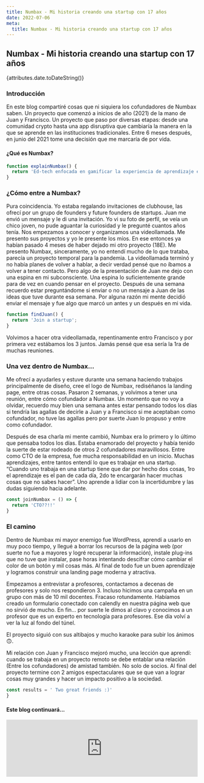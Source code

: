 ```yaml
---
title: Numbax - Mi historia creando una startup con 17 años
date: 2022-07-06
meta:
  title: Numbax - Mi historia creando una startup con 17 años
---
```


## Numbax - Mi historia creando una startup con 17 años

{attributes.date.toDateString()}

### Introducción

En este blog compartiré cosas que ni siquiera los cofundadores de Numbax saben. Un proyecto que comenzó a inicios de año (2021) de la mano de Juan y Francisco. Un proyecto que paso por diversas etapas: desde una comunidad crypto hasta una app disruptiva que cambiaría la manera en la que se aprende en las instituciones tradicionales. Entre 6 meses después, en junio del 2021 tome una decisión que me marcaría de por vida.

#### ¿Qué es Numbax?

```js
function explainNumbax() {
  return 'Ed-tech enfocada en gamificar la experiencia de aprendizaje en el aula tradicional.';
}
```

### ¿Cómo entre a Numbax?
Pura coincidencia. Yo estaba regalando invitaciones de clubhouse, las ofrecí por un grupo de founders y future founders de startups. Juan me envió un mensaje y le di una invitación. Yo vi su foto de perfil, se veía un chico joven, no pude aguantar la curiosidad y le pregunté cuantos años tenía. Nos empezamos a conocer y organizamos una videollamada. Me presento sus proyectos y yo le presente los míos. En ese entonces ya habían pasado 4 meses de haber dejado mi otro proyecto (18E). Me presento Numbax, sinceramente, yo no entendí mucho de lo que trataba, parecía un proyecto temporal para la pandemia. La videollamada terminó y no había planes de volver a hablar, a decir verdad pensé que no íbamos a volver a tener contacto. Pero algo de la presentación de Juan me dejo con una espina en mi subconsciente. Una espina lo suficientemente grande para de vez en cuando pensar en el proyecto. Después de una semana recuerdo estar preguntándome si enviar o no un mensaje a Juan de las ideas que tuve durante esa semana. Por alguna razón mi mente decidió enviar el mensaje y fue algo que marcó un antes y un después en mi vida.

```js
function findJuan() {
  return 'Join a startup';
}
```

Volvimos a hacer otra videollamada, repentinamente entro Francisco y por primera vez estábamos los 3 juntos. Jamás pensé que esa sería la 1ra de muchas reuniones.

### Una vez dentro de Numbax...

Me ofrecí a ayudarles y estuve durante una semana haciendo trabajos principalmente de diseño, cree el logo de Numbax, rediséñanos la landing page, entre otras cosas. Pasaron 2 semanas, y volvimos a tener una reunión, entre cómo cofundador a Numbax. Un momento que no voy a olvidar, recuerdo muy bien una semana antes estar pensando todos los días si tendría las agallas de decirle a Juan y a Francisco si me aceptaban como cofundador, no tuve las agallas pero por suerte Juan lo propuso y entre como cofundador.

Después de esa charla mi mente cambió, Numbax era lo primero y lo último que pensaba todos los días. Estaba enamorado del proyecto y había tenido la suerte de estar rodeado de otros 2 cofundadores maravillosos. Entre como CTO de la empresa, fue mucha responsabilidad en un inicio. Muchas aprendizajes, entre tantos entendí lo que es trabajar en una startup. “Cuando uno trabaja en una startup tiene que dar por hecho dos cosas, 1ro el aprendizaje es el pan de cada día, 2do te encargarán hacer muchas cosas que no sabes hacer”. Uno aprende a lidiar con la incertidumbre y las dudas siguiendo hacia adelante.

```js
const joinNumbax = () => {
  return 'CTO??!!'
}
```

### El camino

Dentro de Numbax mi mayor enemigo fue WordPress, aprendí a usarlo en muy poco tiempo, y llegué a borrar los recursos de la página web (por suerte no fue a mayores y logré recuperar la información), instale plug-ins que no tuve que instalar, pase horas intentando descifrar cómo cambiar el color de un botón y mil cosas más. Al final de todo fue un buen aprendizaje y logramos construir una landing page moderna y atractiva.

Empezamos a entrevistar a profesores, contactamos a decenas de profesores y solo nos respondieron 3. Incluso hicimos una campaña en un grupo con más de 10 mil docentes. Fracaso rotundamente. Habíamos creado un formulario conectado con calendly en nuestra página web que no sirvió de mucho. En fin… por suerte le dimos al clavo y conocimos a un profesor que es un experto en tecnología para profesores. Ese día volví a ver la luz al fondo del túnel.

El proyecto siguió con sus altibajos y mucho karaoke para subir los ánimos 🙃.

Mi relación con Juan y Francisco mejoró mucho, una lección que aprendí: cuando se trabaja en un proyecto remoto se debe entablar una relación (Entre los cofundadores) de amistad también. No solo de socios. Al final del proyecto termine con 2 amigos espectaculares que se que van a lograr cosas muy grandes y hacer un impacto positivo a la sociedad.

```js
const results = ' Two great friends :)'
}
```
#### Este blog continuará...

<iframe
  src="https://embeds.beehiiv.com/eb2aa2c1-0717-4026-8fd6-766b64c8a5d1"
  data-test-id="beehiiv-embed"
  width="100%"
  height={320}
  frameBorder={0}
  scrolling="no"
  style={{
    borderRadius: 4,
    border: "2px solid #e5e7eb",
    margin: 0,
    backgroundColor: "transparent"
  }}
/>
